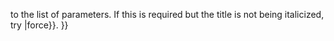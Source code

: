 {{ombox
| type = notice
| text = This infobox should [[Wikipedia:Article titles#Italics and other formatting|italicize the article title]] automatically. If this is not required, add {{para|{{#if:{{{1|}}}|{{{1}}}|italic title}}|no}} to the list of parameters. If this is required but the title is not being italicized, try {{para|{{#if:{{{1|}}}|{{{1}}}|italic title}}|force}}.
}}<noinclude>
{{documentation}}
<!-- Add categories and interwikis to the /doc subpage, not here! -->
</noinclude>